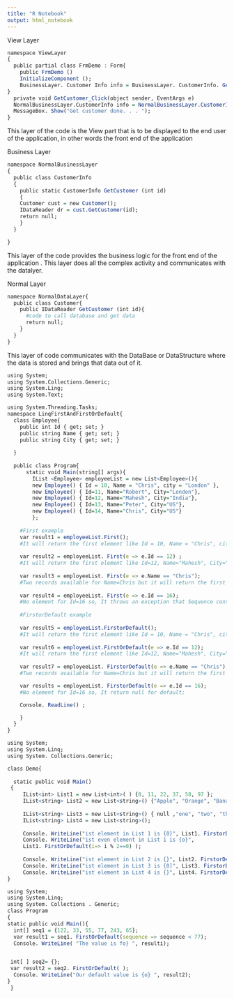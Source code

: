 ---
title: "R Notebook"
output: html_notebook
---


View Layer
```{r}
namespace ViewLayer
{
  public partial class FrmDemo : Form{
    public FrmDemo ()
    InitializeComponent ();
    BusinessLayer. Customer Info info = BusinessLayer. CustomerInfo. GetCustomer (1);
}
  private void GetCustomer_Click(object sender, EventArgs e)
  NormalBusinessLayer.CustomerInfo info = NormalBusinessLayer.CustomerInfo.GetCustomer(1);
  MessageBox. Show("Get customer done. . . ");
}

```
This layer of the code is the View part that is to be displayed to the end user of the application, in other words the front end of the application


Business Layer
```{r}

namespace NormalBusinessLayer
{
  public class CustomerInfo
  {
    public static CustomerInfo GetCustomer (int id)
    {
    Customer cust = new Customer();
    IDataReader dr = cust.GetCustomer(id);
    return null;
    }
  }

}

```


This layer of the code provides the business logic for the front end of the application . This layer does all the complex activity and communicates with the datalyer.


Normal Layer
```{r}
namespace NormalDataLayer{
  public class Customer{
    public IDataReader GetCustomer (int id){
      #code to call database and get data
      return null;
    }
  }
}

```

This layer of code communicates with the DataBase or DataStructure where the data is stored and brings that data out of it.



```{r}
using System;
using System.Collections.Generic;
using System.Ling;
using System.Text;

using System.Threading.Tasks;
namespace LinqFirstAndFirstOrDefault{
  class Employee{
    public int Id { get; set; }
    public string Name { get; set; }
    public string City { get; set; }
    
  }
    
  public class Program{
      static void Main(string[] args){
        IList <Employee> employeeList = new List<Employee>(){
        new Employee() { Id = 10, Name = "Chris", city = "London" },
        new Employee() { Id=11, Name="Robert", City="London"},
        new Employee() { Id=12, Name="Mahesh", City="India"},
        new Employee() { Id=13, Name="Peter", City="US"},
        new Employee() { Id=14, Name="Chris", City="US"}
        };
    
    #First example
    var result1 = employeeList.First();
    #It will return the first element like Id = 10, Name = "Chris", city = "London"
    
    var result2 = employeeList. First(e => e.Id == 12) ;
    #It will return the first element like Id=12, Name="Mahesh", City="India";
    
    var result3 = employeeList. First(e => e.Name == "Chris");
    #Two records available for Name=Chris but it will return the first like Id = 10,Name = "chris", City = "London";
    
    var result4 = employeeList. First(e => e.Id == 16);
    #No element for Id=16 so, It throws an exception that Sequence contains more than  one matching elemen
    
    #FirstorDefault example
    
    var result5 = employeeList.FirstorDefault();
    #It will return the first element like Id = 10, Name = "Chris", city = "London";
    
    var result6 = employeeList.FirstOrDefault(e => e.Id == 12);
    #It will return the first element like Id=12, Name="Mahesh", City="India";
    
    var result7 = employeeList. FirstorDefault(e => e.Name == "Chris");
    #Two records available for Name=Chris but it will return the first like Id = 10,Name = "Chris", City = "London";

    var results = employeeList. FirstorDefault(e => e.Id == 16);
    #No element for Id=16 so, It return null for default;

    Console. ReadLine() ;

    }
  }
}
```

```{r}

using System;
using System.Linq;
using System. Collections.Generic;

class Demo{
  
  static public void Main()
 {
     IList<int> List1 = new List<int>( ) {8, 11, 22, 37, 58, 97 };
     IList<string> List2 = new List<string>() {"Apple", "Orange", "Banana" };
    
     IList<string> List3 = new List<string>() { null ,"one", "two", "three" };
     IList<string> List4 = new List<string>();
    
     Console. WriteLine("ist element in List 1 is {0}", List1. FirstorDefault());
     Console. WriteLine("ist even element in List 1 is {o}",
     List1. FirstOrDefault(i=> i % 2==0) );
    
     Console. WriteLine("ist element in List 2 is {}", List2. FirstorDefault( ));
     Console. WriteLine("ist element in List 3 is {0]", List3. FirstorDefault( ));
     Console. WriteLine("ist element in List 4 is {}", List4. FirstorDefault());
}


```

```{r}
using System;
using System.Linq;
using System. Collections . Generic;
class Program
{
static public void Main(){
  int[] seq1 = {122, 33, 55, 77, 243, 65};
  var result1 = seq1. FirstOrDefault(sequence => sequence < 77);
  Console. WriteLine( "The value is fo} ", resulti);


 int[ ] seq2= {};
 var result2 = seq2. FirstOrDefault( );
  Console. WriteLine("Our default value is {o} ", result2);
}
 }
```